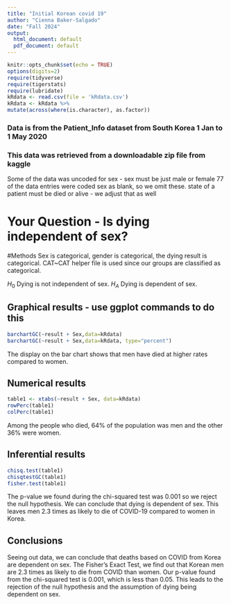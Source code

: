 ```yaml
---
title: "Initial Korean covid 19"
author: "Cienna Baker-Salgado"
date: "Fall 2024"
output:
  html_document: default
  pdf_document: default
---
```


```r
knitr::opts_chunk$set(echo = TRUE)
options(digits=2)
require(tidyverse)
require(tigerstats)
require(lubridate)
kRdata <- read.csv(file = 'kRdata.csv')
kRdata <- kRdata %>%
mutate(across(where(is.character), as.factor))

```
### Data is from the Patient_Info dataset from South Korea 1 Jan to 1 May 2020
### This data was retrieved from a downloadable zip file from kaggle

Some of the data was uncoded for sex - sex must be just male or female
77 of the data entries were coded sex  as blank, so we omit these.
state of a patient must be died or alive - we adjust that as well   
  
# Your Question - Is dying independent of sex?

#Methods
Sex is categorical, gender is categorical, the dying result is categorical. CAT~CAT helper file is used since our groups are classified as categorical.

$H_0$ Dying is not independent of sex.
$H_A$ Dying is dependent of sex.




## Graphical results - use ggplot commands to do this  

```r
barchartGC(~result + Sex,data=kRdata)
barchartGC(~result + Sex,data=kRdata, type="percent")

```

The display on the bar chart shows that men have died at higher rates compared to women. 


  
## Numerical results

```r
table1 <- xtabs(~result + Sex, data=kRdata)
rowPerc(table1)
colPerc(table1)
```

Among the people who died, 64% of the population was men and the other 36% were women.


## Inferential results 

```r
chisq.test(table1)
chisqtestGC(table1)
fisher.test(table1)
```

The p-value we found during the chi-squared test was 0.001 so we reject the null hypothesis. We can conclude that dying is dependent of sex. This leaves men 2.3 times as likely to die of COVID-19 compared to women in Korea.

## Conclusions

Seeing out data, we can conclude that deaths based on COVID from Korea are dependent on sex. The Fisher's Exact Test, we find out that Korean men are 2.3 times as likely to die from COVID than women. Our p-value found from the chi-squared test is 0.001, which is less than 0.05. This leads to the rejection of the null hypothesis and the assumption of dying being dependent on sex.